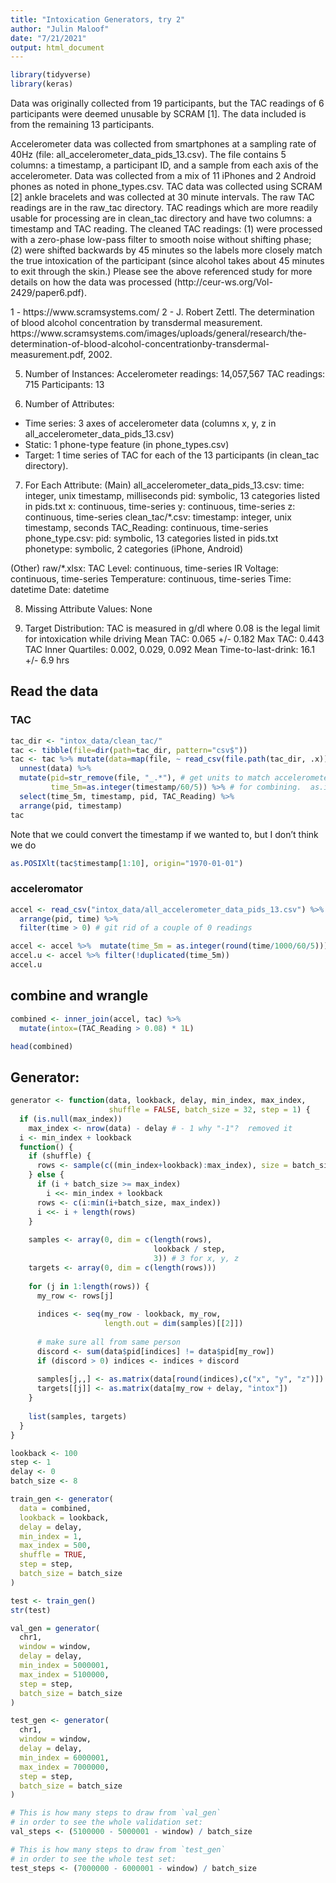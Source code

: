 ```yaml
---
title: "Intoxication Generators, try 2"
author: "Julin Maloof"
date: "7/21/2021"
output: html_document
---
```


```r
library(tidyverse)
library(keras)
```

Data was originally collected from 19 participants, but the TAC readings of 6 participants were deemed unusable by SCRAM [1]. The data included is from the remaining 13 participants.

Accelerometer data was collected from smartphones at a sampling rate of 40Hz (file: all_accelerometer_data_pids_13.csv). The file contains 5 columns: a timestamp, a participant ID, and a sample from each axis of the accelerometer. Data was collected from a mix of 11 iPhones and 2 Android phones as noted in phone_types.csv. TAC data was collected using SCRAM [2] ankle bracelets and was collected at 30 minute intervals. The raw TAC readings are in the raw_tac directory. TAC readings which are more readily usable for processing are in clean_tac directory and have two columns: a timestamp and TAC reading. The cleaned TAC readings: (1) were processed with a zero-phase low-pass filter to smooth noise without shifting phase; (2) were shifted backwards by 45 minutes so the labels more closely match the true intoxication of the participant (since alcohol takes about 45 minutes to exit through the skin.) Please see the above referenced study for more details on how the data was processed (http://ceur-ws.org/Vol-2429/paper6.pdf).

1 - https://www.scramsystems.com/
2 - J. Robert Zettl. The determination of blood alcohol concentration by transdermal measurement. https://www.scramsystems.com/images/uploads/general/research/the-determination-of-blood-alcohol-concentrationby-transdermal-measurement.pdf, 2002.

5. Number of Instances:
Accelerometer readings: 14,057,567
TAC readings: 715
Participants: 13

6. Number of Attributes:
- Time series: 3 axes of accelerometer data (columns x, y, z in all_accelerometer_data_pids_13.csv)
- Static: 1 phone-type feature (in phone_types.csv)
- Target: 1 time series of TAC for each of the 13 participants (in clean_tac directory).

7. For Each Attribute:
(Main)
all_accelerometer_data_pids_13.csv:
time: integer, unix timestamp, milliseconds
pid: symbolic, 13 categories listed in pids.txt 
x: continuous, time-series
y: continuous, time-series
z: continuous, time-series
clean_tac/*.csv:
timestamp: integer, unix timestamp, seconds
TAC_Reading: continuous, time-series
phone_type.csv:
pid: symbolic, 13 categories listed in pids.txt 
phonetype: symbolic, 2 categories (iPhone, Android)

(Other)
raw/*.xlsx:
TAC Level: continuous, time-series
IR Voltage: continuous, time-series
Temperature: continuous, time-series
Time: datetime
Date: datetime

8. Missing Attribute Values:
None

9. Target Distribution:
TAC is measured in g/dl where 0.08 is the legal limit for intoxication while driving
Mean TAC: 0.065 +/- 0.182
Max TAC: 0.443
TAC Inner Quartiles: 0.002, 0.029, 0.092
Mean Time-to-last-drink: 16.1 +/- 6.9 hrs

## Read the data

### TAC
```r
tac_dir <- "intox_data/clean_tac/"
tac <- tibble(file=dir(path=tac_dir, pattern="csv$"))
tac <- tac %>% mutate(data=map(file, ~ read_csv(file.path(tac_dir, .x)))) %>% 
  unnest(data) %>%
  mutate(pid=str_remove(file, "_.*"), # get units to match accelerometer data
         time_5m=as.integer(timestamp/60/5)) %>% # for combining.  as.integer required for matching.
  select(time_5m, timestamp, pid, TAC_Reading) %>%
  arrange(pid, timestamp)
tac
```

Note that we could convert the timestamp if we wanted to, but I don't think we do
```r
as.POSIXlt(tac$timestamp[1:10], origin="1970-01-01")
```

### acceleromator
```r
accel <- read_csv("intox_data/all_accelerometer_data_pids_13.csv") %>%
  arrange(pid, time) %>%
  filter(time > 0) # git rid of a couple of 0 readings
```

```r
accel <- accel %>%  mutate(time_5m = as.integer(round(time/1000/60/5)))
accel.u <- accel %>% filter(!duplicated(time_5m))
accel.u
```

## combine and wrangle

```r
combined <- inner_join(accel, tac) %>%
  mutate(intox=(TAC_Reading > 0.08) * 1L)

head(combined)
```

## Generator:

```r
generator <- function(data, lookback, delay, min_index, max_index,
                      shuffle = FALSE, batch_size = 32, step = 1) {
  if (is.null(max_index))
    max_index <- nrow(data) - delay # - 1 why "-1"?  removed it
  i <- min_index + lookback
  function() {
    if (shuffle) {
      rows <- sample(c((min_index+lookback):max_index), size = batch_size)
    } else {
      if (i + batch_size >= max_index)
        i <<- min_index + lookback
      rows <- c(i:min(i+batch_size, max_index))
      i <<- i + length(rows)
    }
    
    samples <- array(0, dim = c(length(rows), 
                                lookback / step,
                                3)) # 3 for x, y, z
    targets <- array(0, dim = c(length(rows)))
                     
    for (j in 1:length(rows)) {
      my_row <- rows[j]
      
      indices <- seq(my_row - lookback, my_row, 
                     length.out = dim(samples)[[2]])
      
      # make sure all from same person
      discord <- sum(data$pid[indices] != data$pid[my_row])
      if (discord > 0) indices <- indices + discord
      
      samples[j,,] <- as.matrix(data[round(indices),c("x", "y", "z")])
      targets[[j]] <- as.matrix(data[my_row + delay, "intox"])
    }            
    
    list(samples, targets)
  }
}
```

```r
lookback <- 100
step <- 1
delay <- 0
batch_size <- 8

train_gen <- generator(
  data = combined,
  lookback = lookback,
  delay = delay,
  min_index = 1,
  max_index = 500,
  shuffle = TRUE,
  step = step, 
  batch_size = batch_size
)
```


```r
test <- train_gen()
str(test)
```

```r
val_gen = generator(
  chr1,
  window = window,
  delay = delay,
  min_index = 5000001,
  max_index = 5100000,
  step = step,
  batch_size = batch_size
)

test_gen <- generator(
  chr1,
  window = window,
  delay = delay,
  min_index = 6000001,
  max_index = 7000000,
  step = step,
  batch_size = batch_size
)

# This is how many steps to draw from `val_gen`
# in order to see the whole validation set:
val_steps <- (5100000 - 5000001 - window) / batch_size

# This is how many steps to draw from `test_gen`
# in order to see the whole test set:
test_steps <- (7000000 - 6000001 - window) / batch_size
```
